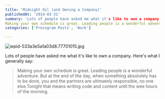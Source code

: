 ```yaml
---
title: 'Midnight Oil (and Owning a Company)'
publishedAt: '2014-03-31'
summary: 'Lots of people have asked me what it's like to own a company. Here's what I generally say:
Making your own schedule is great. Leading people is a wonderful adventure. But at the end of the day, when...'
categories: ['Pressgram Posts', 'Work']

---
```


<Image src="/images/blog/midnight-oil-and-owning-a-company/wpid-533a3e5a1a03d8.777010151-1024x768.jpg" alt="wpid-533a3e5a1a03d8.77701015.jpg" width={1024} height={768} />

Lots of people have asked me what it's like to own a company. Here's what I generally say:

> Making your own schedule is great. Leading people is a wonderful adventure. But at the end of the day, when something absolutely has to be done, you and the partners are ultimately responsible, no one else.Tonight that means writing code and content until the wee hours of the morning.
